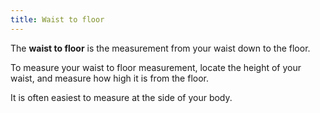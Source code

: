 ```yaml
---
title: Waist to floor
---
```


The **waist to floor** is the measurement from your waist down to the floor.

To measure your waist to floor measurement,
locate the height of your waist, and measure how high it is from the floor.

It is often easiest to measure at the side of your body.

<MeasurementImage />
